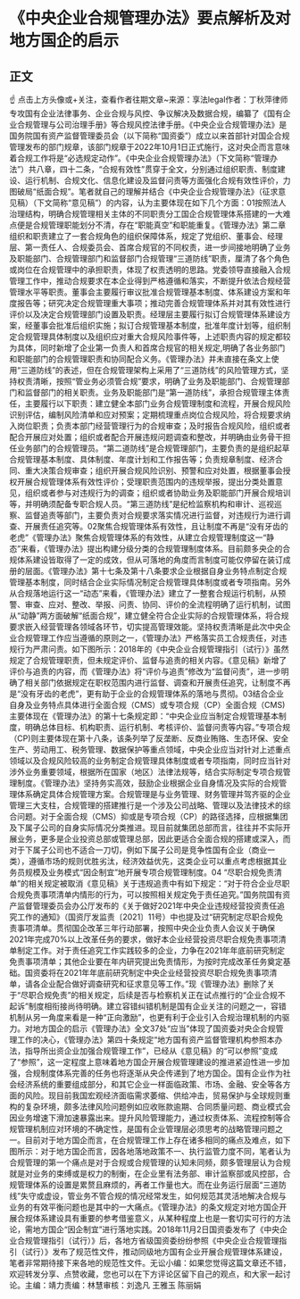 # 《中央企业合规管理办法》要点解析及对地方国企的启示
## 正文
☝ 点击上方头像或+关注，查看作者往期文章~来源：享法legal作者：丁秋萍律师 专攻国有企业法律事务、企业合规与风控、争议解决及数据合规，编纂了《国有企业合规管理与公司治理手册》等合规风控法律手册。《中央企业合规管理办法》是国务院国有资产监督管理委员会（以下简称“国资委”）成立以来首部针对国企合规管理发布的部门规章，该部门规章于2022年10月1日正式施行，这对央企而言意味着合规工作将是“必选规定动作”。《中央企业合规管理办法》（下文简称“管理办法”）共八章，四十二条，“合规有效性”贯穿于全文，分别通过组织职责、制度建设、运行机制、合规文化、信息化建设及监督问责等方面强化合规有效性评价，力图破局“纸面合规”。笔者就自己的理解并结合《中央企业合规管理办法》（征求意见稿）（下文简称“意见稿”）的内容，认为主要体现在如下几个方面：01按照法人治理结构，明确合规管理相关主体的不同职责分工国企合规管理体系搭建的一大难点便是合规管理职能划分不清，存在“职能真空”和职能重复。《管理办法》第二章组织和职责建立了一套合规角色的组织保障体系，规定了党组织、董事会、经理层、第一责任人、合规委员会、首席合规官的不同权责，进一步间接地明确了业务及职能部门、合规管理部门和监督部门合规管理“三道防线”职责，厘清了各个角色或岗位在合规管理中的承担职责，体现了权责透明的思路。党委领导直接融入合规管理工作中，推动合规要求在本企业得到严格遵循和落实，不断提升依法合规经营管理水平等职责。董事会主要履行审议批准合规管理基本制度、体系建设方案和年度报告等；研究决定合规管理重大事项；推动完善合规管理体系并对其有效性进行评价以及决定合规管理部门设置及职责。经理层主要履行拟订合规管理体系建设方案，经董事会批准后组织实施；拟订合规管理基本制度，批准年度计划等，组织制定合规管理具体制度以及组织应对重大合规风险事件等，上述职责内容的规定都较为具体，同时新增了企业第一负责人和首席合规官的相关规定,明确了各业务部门和职能部门的合规管理职责和协同配合义务。《管理办法》并未直接在条文上使用“三道防线”的表述，但在合规管理架构上采用了“三道防线”的风险管理方式，坚持权责清晰，按照“管业务必须管合规”要求，明确了业务及职能部门、合规管理部门和监督部门的相关职责。业务及职能部门是“第一道防线”，承担合规管理主体责任，主要履行以下职责：建立健全本部门业务合规管理制度和流程，开展合规风险识别评估，编制风险清单和应对预案；定期梳理重点岗位合规风险，将合规要求纳入岗位职责；负责本部门经营管理行为的合规审查；及时报告合规风险，组织或者配合开展应对处置；组织或者配合开展违规问题调查和整改，并明确由业务骨干担任业务部门的合规管理员。“第二道防线”是合规管理部门，主要负责的是组织起草合规管理基本制度、具体制度、年度计划和工作报告等；负责规章制度、经济合同、重大决策合规审查；组织开展合规风险识别、预警和应对处置，根据董事会授权开展合规管理体系有效性评价；受理职责范围内的违规举报，提出分类处置意见，组织或者参与对违规行为的调查；组织或者协助业务及职能部门开展合规培训等，并明确须配备专职合规人员。“第三道防线”是纪检监察机构和审计、巡视巡察、监督追责等部门，主要负责对合规要求落实情况进行监督，对违规行为进行调查、开展责任追究等。02聚焦合规管理体系有效性，且让制度不再是“没有牙齿的老虎”《管理办法》聚焦合规管理体系的有效性，从建立合规管理制度这一“静态”来看，《管理办法》提出构建分级分类的合规管理制度体系。目前颇多央企的合规体系建设皆取得了一定的成效，但从可落地的角度而言制度可能仅停留在装订成册的层面。《管理办法》第十七条及第十八条要求企业根据自身业务特点制定合规管理基本制度，同时结合企业实际情况制定合规管理具体制度或者专项指南。另外从合规落地运行这一“动态”来看，《管理办法》建立了一整套合规运行机制，从预警、审查、应对、整改、举报、问责、协同、评价的全流程明确了运行机制，试图从“动静”两方面破解“纸面合规”，建立健全符合企业实际的合规管理体系，将合规要求嵌入经营管理各领域各环节，切实提高管理效能。坚持权责清晰是此次中央企业合规管理工作应当遵循的原则之一，《管理办法》严格落实员工合规责任，对违规行为严肃问责。如下图所示：2018年的《中央企业合规管理指引（试行）》虽然规定了合规管理职责，但未规定评价、监督与追责的相关内容。《意见稿》新增了评价与追责的内容，而《管理办法》将“评价与追责”修改为“监督问责”，进一步明确了相关部门依据规定在职权范围内进行监督、调查和开展责任追究，让制度不再是“没有牙齿的老虎”，更有助于企业的合规管理体系的落地与贯彻。03结合企业自身及业务特点具体进行全面合规（CMS）或专项合规（CP）全面合规（CMS)主要体现在《管理办法》的第十七条规定即：“中央企业应当制定合规管理基本制度，明确总体目标、机构职责、运行机制、考核评价、监督问责等内容。”专项合规（CP)则主要体现在第十八条，该条列举了反垄断、反商业贿赂、生态环保、安全生产、劳动用工、税务管理、数据保护等重点领域，中央企业应当对针对上述重点领域以及合规风险较高的业务制定合规管理具体制度或者专项指南，同时应当针对涉外业务重要领域，根据所在国家（地区）法律法规等，结合实际制定专项合规管理制度。《管理办法》坚持务实高效，鼓励企业根据企业自身情况及实际的合规管理体系确定具体合规管理方案。合规管理是与业务管理、财务管理并驾齐驱的企业管理三大支柱，合规管理的搭建推行是一个涉及公司战略、管理以及法律技术的综合问题。对于全面合规（CMS）抑或是专项合规（CP）的路径选择，应根据集团及下属子公司的自身实际情况分类推进。现目前就集团总部而言，往往并不实际开展业务，更多是企业投资总部或管理总部，因此更适合全面合规的搭建或深入，而对于下属子公司也不适合一刀切，例如下属子公司是竞争性国有企业（商业一类），遵循市场的规则优胜劣汰，经济效益优先，这类企业可以重点考虑根据其业务员规模及业务模式“因企制宜”地开展专项合规管理制度。04 “尽职合规免责清单”的相关规定被取消《意见稿》关于违规追责中有如下规定：“对于符合企业尽职合规免责事项清单内情形的行为，可以按照相关规定免于责任追究。”国务院国有资产监督管理委员会办公厅发布的《关于做好2021年中央企业违规经营投资责任追究工作的通知》（国资厅发监责〔2021〕11号）中也提及过“研究制定尽职合规免责事项清单。贯彻国企改革三年行动部署，按照中央企业负责人会议关于确保2021年完成70%以上改革任务的要求，做好本企业经营投资尽职合规免责事项清单制定工作。对于责任追究工作实践较多的企业，力争在2021年年底前研究制定免责事项清单；其他企业要在年内研究提出免责情形，为按时完成改革任务奠定基础。国资委将在2021年年底前研究制定中央企业经营投资尽职合规免责事项清单，请各企业配合做好调查研究和征求意见等工作。”现《管理办法》删除了关于“尽职合规免责”的相关规定，后续是否与检察机关正在试点推行的“企业合规不起诉”制度相衔接尚待明确。建立容错纠错机制是国有企业关注的问题之一，容错机制从另一角度来看是一种“正向激励”，也更有利于企业引入合规治理机制的内驱力。对地方国企的启示《管理办法》全文37处“应当”体现了国资委对央企合规管理工作的决心，《管理办法》第四十条规定“地方国有资产监督管理机构参照本办法，指导所出资企业加强合规管理工作”，已经从《意见稿》的“可以参照”变成了“参照”，这一定程度上意味着地方国企开展合规管理建设的推进紧迫性进一步加强，合规制度体系完善的任务也将逐渐从央企传递到了地方国企。国有企业作为社会经济系统的重要组成部分，和其它企业一样面临政策、市场、金融、安全等各方面的风险。现目前我国宏观经济面临需求萎缩、供给冲击，贸易保护与全球规则重构的复杂环境，颇多法律风险问题例如应收账款逾期、合同质量问题、商业模式会因业务增速下滑加速暴露出来。提升风险管理能力，通过权责体系、流程控制等合规管理机制应对环境的不确定性，是国有企业管理层必须思考的战略管理问题之一。目前对于地方国企而言，在合规管理工作上存在诸多相同的痛点及难点，如下图所示：对于地方国企而言，因各地落地政策不一、执行监管力度不同，笔者认为合规管理的第一个痛点是对于合规或合规管理的认知未同频，颇多管理层认为合规就是对业务的束缚或是权力的制衡，在企业里有法务部、审计监察部或风控部，合规管理体系的设置是累赘且麻烦的，再者工作量也大。而在业务运行层面“三道防线”失守或虚设，管业务不管合规的情况经常发生，如何规范其灵活地解决合规与业务的有效平衡问题也是其中的一大痛点。《管理办法》的条文规定对地方国企开展合规体系建设具有重要的参考借鉴意义，从某种程度上也是一套切实可行的方法论，需地方国企“因企制宜”进行落地实践。2018年11月2日国资委发布了《中央企业合规管理指引（试行）》后，各地方省级国资委纷纷参照《中央企业合规管理指引（试行）》发布了规范性文件，推动同级地方国有企业开展合规管理体系建设，笔者非常期待接下来各地的规范性文件。无讼小编：如果您觉得这篇文章还不错，欢迎转发分享、点赞收藏，您也可以在下方评论区留下自己的观点，和大家一起讨论。主编：靖力责编：林慧审核：刘逸凡 王雅玉 陈丽娟 